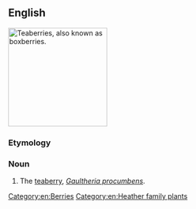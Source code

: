==English==
[[Image:Gaultheria procumbens.JPG|thumb|right|200px|Teaberries, also known as boxberries.]]
{{wikipedia}}
{{wikispecies|Gaultheria procumbens}}

===Etymology===
{{rfe|en}}

===Noun===
{{en-noun}}

# The [[teaberry]], ''[[Gaultheria procumbens]]''.

[[Category:en:Berries]]
[[Category:en:Heather family plants]]